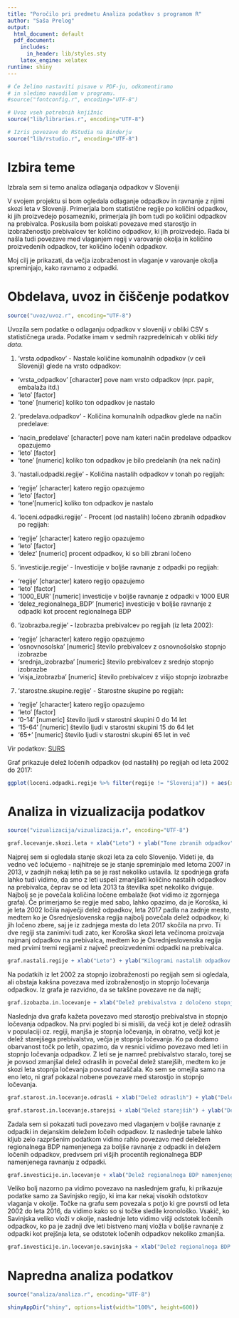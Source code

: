 ```yaml
---
title: "Poročilo pri predmetu Analiza podatkov s programom R"
author: "Saša Prelog"
output:
  html_document: default
  pdf_document:
    includes:
      in_header: lib/styles.sty
    latex_engine: xelatex
runtime: shiny
---
```


```r
# Če želimo nastaviti pisave v PDF-ju, odkomentiramo
# in sledimo navodilom v programu.
#source("fontconfig.r", encoding="UTF-8")

# Uvoz vseh potrebnih knjižnic
source("lib/libraries.r", encoding="UTF-8")
```

```r
# Izris povezave do RStudia na Binderju
source("lib/rstudio.r", encoding="UTF-8")
```

# Izbira teme

Izbrala sem si temo analiza odlaganja odpadkov v Sloveniji

V svojem projektu si bom ogledala odlaganje odpadkov in ravnanje z njimi skozi leta v Sloveniji. Primerjala bom statistične regije po količini odpadkov, ki jih proizvedejo posamezniki, primerjala jih bom tudi po količini odpadkov na prebivalca. Poskusila bom poiskati povezave med starostjo in izobraženostjo prebivalcev ter količino odpadkov, ki jih proizvedejo. Rada bi našla tudi povezave med vlaganjem regij v varovanje okolja in količino proizvedenih odpadkov, ter količino ločenih odpadkov.

Moj cilj je prikazati, da večja izobraženost in vlaganje v varovanje okolja spreminjajo, kako ravnamo z odpadki.



# Obdelava, uvoz in čiščenje podatkov

```r
source("uvoz/uvoz.r", encoding="UTF-8")
```

Uvozila sem podatke o odlaganju odpadkov v sloveniji v obliki CSV s statističnega urada. Podatke imam v sedmih razpredelnicah v obliki *tidy data*.

1. 'vrsta.odpadkov' - Nastale količine komunalnih odpadkov (v celi Sloveniji) glede na vrsto odpadkov:
  - 'vrsta_odpadkov' [character] pove nam vrsto odpadkov (npr. papir, embalaža itd.)
  - 'leto' [factor] 
  - 'tone' [numeric] koliko ton odpadkov je nastalo
  
2. 'predelava.odpadkov' - Količina komunalnih odpadkov glede na način predelave: 
  - 'nacin_predelave' [character] pove nam kateri način predelave odpadkov opazujemo
  - 'leto' [factor]
  - 'tone' [numeric] koliko ton odpadkov je bilo predelanih (na nek način)

3. 'nastali.odpadki.regije' - Količina nastalih odpadkov v tonah po regijah: 
  - 'regije' [character] katero regijo opazujemo
  - 'leto' [factor]
  - 'tone'[numeric] koliko ton odpadkov je nastalo

4. 'loceni.odpadki.regije' - Procent (od nastalih) ločeno zbranih odpadkov po regijah:
  - 'regije' [character] katero regijo opazujemo
  - 'leto' [factor]
  - 'delez' [numeric] procent odpadkov, ki so bili zbrani ločeno

5. 'investicije.regije' - Investicije v boljše ravnanje z odpadki po regijah:
  - 'regije' [character] katero regijo opazujemo
  - 'leto' [factor]
  - '1000_EUR' [numeric] investicije v boljše ravnanje z odpadki v 1000 EUR
  - 'delez_regionalnega_BDP' [numeric] investicije v boljše ravnanje z odpadki kot procent regionalnega BDP

6. 'izobrazba.regije' - Izobrazba prebivalcev po regijah (iz leta 2002): 
  - 'regije' [character] katero regijo opazujemo
  - 'osnovnosolska' [numeric] število prebivalcev z osnovnošolsko stopnjo izobrazbe
  - 'srednja_izobrazba' [numeric] število prebivalcev z srednjo stopnjo izobrazbe
  - 'visja_izobrazba' [numeric] število prebivalcev z višjo stopnjo izobrazbe

7. 'starostne.skupine.regije' - Starostne skupine po regijah: 
  - 'regije' [character] katero regijo opazujemo
  - 'leto' [factor]
  - '0-14' [numeric] število ljudi v starostni skupini 0 do 14 let
  - '15-64' [numeric] število ljudi v starostni skupini 15 do 64 let
  - '65+' [numeric] število ljudi v starostni skupini 65 let in več

Vir podatkov: [SURS](https://pxweb.stat.si/pxweb/Database/Okolje/Okolje.asp)

Graf prikazuje delež ločenih odpadkov (od nastalih) po regijah od leta 2002 do 2017:
```r
ggplot(loceni.odpadki.regije %>% filter(regije != "Slovenija")) + aes(x=leto, y=delez, group=regije, color=regije) + geom_line() + xlab("Leto") + ylab("Delež ločenih odpadkov (od nastalih) v %") + ggtitle("Graf deleža ločenih odpadkov po regijah") + scale_color_discrete(name="Regije", labels=c("Gorenjska", "Goriška", "Jugovzhodna Slovenija", "Koroška", "Obalno-kraška", "Osrednjeslovenska", "Podravska", "Pomurska", "Posavska", "Primorsko-notranjska", "Savinjska", "Zasavska"))

```


# Analiza in vizualizacija podatkov

```r
source("vizualizacija/vizualizacija.r", encoding="UTF-8")
```

```r
graf.locevanje.skozi.leta + xlab("Leto") + ylab("Tone zbranih odpadkov") + ggtitle("Graf ločenih odpadkov po vrstah") + labs(color="Vrsta odpadkov")

```

Najprej sem si ogledala stanje skozi leta za celo Slovenijo. Videti je, da vedno več ločujemo - najhitreje se je stanje spreminjalo med letoma 2007 in 2013, v zadnjih nekaj letih pa se je rast nekoliko ustavila. Iz spodnjega grafa lahko tudi vidimo, da smo z leti uspeli zmanjšati količino nastalih odpadkov na prebivalca, čeprav se od leta 2013 ta številka spet nekoliko dviguje. Najbolj se je povečala količina ločene embalaže (kot vidimo iz zgornjega grafa). Če primerjamo še regije med sabo, lahko opazimo, da je Koroška, ki je leta 2002 ločila največji delež odpadkov, leta 2017 padla na zadnje mesto, medtem ko je Osrednjeslovenska regija najbolj povečala delež odpadkov, ki jih ločeno zbere, saj je iz zadnjega mesta do leta 2017 skočila na prvo. Ti dve regiji sta zanimivi tudi zato, ker Koroška skozi leta večinoma proizvaja najmanj odpadkov na prebivalca, medtem ko je Osrednjeslovenska regija med prvimi tremi regijami z največ preoizvedenimi odpadki na prebivalca.

```r
graf.nastali.regije + xlab("Leto") + ylab("Kilogrami nastalih odpadkov na prebivalca") + ggtitle("Graf nastalih odpadkov po regijah") + scale_color_discrete(name="Regije", labels=c("Gorenjska", "Goriška", "Jugovzhodna Slovenija", "Koroška", "Obalno-kraška", "Osrednjeslovenska", "Podravska", "Pomurska", "Posavska", "Primorsko-notranjska", "Savinjska", "Zasavska"))

```

Na podatkih iz let 2002 za stopnjo izobraženosti po regijah sem si ogledala, ali obstaja kakšna povezava med izobraženostjo in stopnjo ločevanja odpadkov. Iz grafa je razvidno, da se takšne povezave ne da najti;

```r
graf.izobazba.in.locevanje + xlab("Delež prebivalstva z določeno stopnjo izobrazbe") + ylab("Delež ločenih odpadkov (od nastalih) v %") + ggtitle("Graf povezave med izobraženostjo in ločevanjem odpadkov v letu 2002") + labs(color="Stopnja izobrazbe")

```

Naslednja dva grafa kažeta povezavo med starostjo prebivalstva in stopnjo ločevanja odpadkov. Na prvi pogled bi si mislili, da večji kot je delež odraslih v populaciji oz. regiji, manjša je stopnja ločevanja, in obratno, večji kot je delež starejšega prebivalstva, večja je stopnja ločevanja. Ko pa dodamo obarvanost točk po letih, opazimo, da v resnici vidimo povezavo med leti in stopnjo ločevanja odpadkov. Z leti se je namreč prebivalstvo staralo, torej se je povsod zmanjšal delež odraslih in povečal delež starejših, medtem ko je skozi leta stopnja ločevanja povsod naraščala. Ko sem se omejila samo na eno leto, ni graf pokazal nobene povezave med starostjo in stopnjo ločevanja.

```r
graf.starost.in.locevanje.odrasli + xlab("Delež odraslih") + ylab("Delež ločenih odpadkov (od nastalih) v %") + ggtitle("Graf povezave med starostjo prebivalstva in ločevanjem odpadkov za odrasle") + labs(color="Leto")

```
```r
graf.starost.in.locevanje.starejsi + xlab("Delež starejših") + ylab("Delež ločenih odpadkov (od nastalih) v %") + ggtitle("Graf povezave med starostjo prebivalstva in ločevanjem odpadkov za starejše") + labs(color="Leto")

```

Zadala sem si pokazati tudi povezavo med vlaganjem v boljše ravnanje z odpadki in dejanskim deležem ločeih odpadkov. Iz naslednje tabele lahko kljub zelo razpršenim podatkom vidimo rahlo povezavo med deležem regionalnega BDP namenjenega za boljše ravnanje z odpadki in deležem ločenih odpadkov, predvsem pri višjih procentih regionalnega BDP namenjenega ravnanju z odpadki.

```r
graf.investicije.in.locevanje + xlab("Delež regionalnega BDP namenjenega za boljše ravnanje z odpadki v %") + ylab("Delež ločenih odpadkov (od nastalih) v %") + ggtitle("Graf povezave med investiranjem v boljše ravnanje z odpadki in ločevanjem odpadkov") + scale_color_discrete(name="Regije", labels=c("Gorenjska", "Goriška", "Jugovzhodna Slovenija", "Koroška", "Obalno-kraška", "Osrednjeslovenska", "Podravska", "Pomurska", "Posavska", "Primorsko-notranjska", "Savinjska", "Zasavska"))

```

Veliko bolj nazorno pa vidimo povezavo na naslednjem grafu, ki prikazuje podatke samo za Savinjsko regijo, ki ima kar nekaj visokih odstotkov vlaganja v okolje. Točke na grafu sem povezala s potjo ki gre povrsti od leta 2002 do leta 2016, da vidimo kako so si točke sledile kronološko. Vsakič, ko Savinjska veliko vloži v okolje, naslednje leto vidimo višji odstotek ločenih odpadkov, ko pa je zadnji dve leti bistveno manj vložla v boljše ravnanje z odpadki kot prejšnja leta, se odstotek ločenih odpadkov nekoliko zmanjša.

```r
graf.investicije.in.locevanje.savinjska + xlab("Delež regionalnega BDP namenjenega za boljše ravnanje z odpadki v %") + ylab("Delež ločenih odpadkov (od nastalih) v %") + ggtitle("Graf povezave med investiranjem v boljše ravnanje z odpadki in ločevanjem odpadkov za Savinjsko regijo")

```


# Napredna analiza podatkov
```r
source("analiza/analiza.r", encoding="UTF-8")
```

```r
shinyAppDir("shiny", options=list(width="100%", height=600))
```

